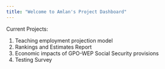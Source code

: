 ```yaml
---
title: "Welcome to Amlan's Project Dashboard"
---
```

Current Projects:

1. Teaching employment projection model
2. Rankings and Estimates Report
3. Economic impacts of GPO-WEP Social Security provisions
4. Testing Survey 




